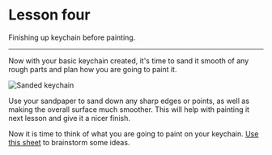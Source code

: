 # Lesson four

Finishing up keychain before painting.

***

Now with your basic keychain created, it's time to sand it smooth of any rough parts and plan how you are going to paint it.

![Sanded keychain](https://media.tewahi.com/l4.png)

Use your sandpaper to sand down any sharp edges or points, as well as making the overall surface much smoother. This will help with painting it next lesson and give it a nicer finish.

Now it is time to think of what you are going to paint on your keychain. [Use this sheet](https://docs.google.com/presentation/d/1U7Wu4lH16WjA54a3VHtK4bT4vzVVBX62wANlXAQt_V8/edit#slide=id.g101a3a2f8a9_0_4) to brainstorm some ideas.
